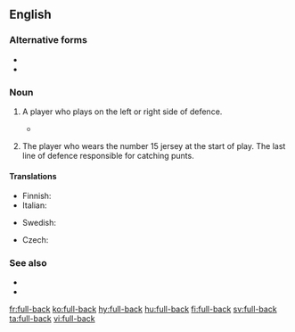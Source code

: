 {{also|fullback|full back}}
==English==

===Alternative forms===
* {{l|en|fullback}}
* {{l|en|full back}}

===Noun===
{{en-noun|head=[[full]]-[[back]]}}

# {{lb|en|soccer}} A player who plays on the left or right side of defence.
#* {{quote-journal|author=Daniel Taylor|title=Luis Suárez strikes twice as Barcelona teach Manchester City a lesson|work={{w|The Guardian}} (London)|date=24 February 2015|url=http://www.theguardian.com/football/2015/feb/24/manchester-city-barcelona-champions-league-match-report
|passage=For long, awkward spells, City looked out of their depth. Dani Alves and Jordi Alba attacked like whippets from the '''full-back''' positions.}}
# {{lb|en|rugby}} The player who wears the number 15 jersey at the start of play. The last line of defence responsible for catching punts.

====Translations====
{{trans-top|(soccer) a player who plays on the left or right side of defence}}
* Finnish: {{t|fi|laitapuolustaja}}
* Italian: {{t+|it|terzino|m}}
{{trans-mid}}
* Swedish: {{t+|sv|ytterback|c}}
{{trans-bottom}}

{{trans-top|(rugby)}}
* Czech: {{t|cs|zadák|m}}
{{trans-mid}}
{{trans-bottom}}

===See also===
* {{l|en|centre-back}}
* {{l|en|wing-back}}

[[fr:full-back]]
[[ko:full-back]]
[[hy:full-back]]
[[hu:full-back]]
[[fi:full-back]]
[[sv:full-back]]
[[ta:full-back]]
[[vi:full-back]]